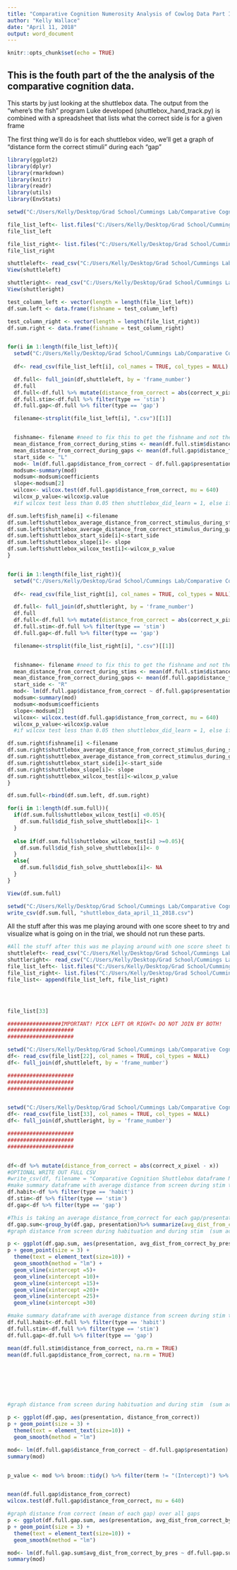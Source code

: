 ```yaml
---
title: "Comparative Cognition Numerosity Analysis of Cowlog Data Part IV"
author: "Kelly Wallace"
date: "April 11, 2018"
output: word_document
---
```


```r
knitr::opts_chunk$set(echo = TRUE)
```

## This is the fouth part of the the analysis of the comparative cognition data. 

This starts by just looking at the shuttlebox data. The output from the "where's the fish" program Luke developed (shuttlebox_hand_track.py) is combined with a spreadsheet that lists what the correct side is for a given frame

The first thing we'll do is for each shuttlebox video, we'll get a graph of "distance form the correct stimuli" during each "gap"


```r
library(ggplot2)
library(dplyr)
library(rmarkdown)
library(knitr)
library(readr)
library(utils)
library(EnvStats)

setwd("C:/Users/Kelly/Desktop/Grad School/Cummings Lab/Comparative Cognition/Shuttlebox/score sheets/")

file_list_left<- list.files("C:/Users/Kelly/Desktop/Grad School/Cummings Lab/Comparative Cognition/Shuttlebox/score sheets/left")
file_list_left

file_list_right<- list.files("C:/Users/Kelly/Desktop/Grad School/Cummings Lab/Comparative Cognition/Shuttlebox/score sheets/right")
file_list_right

shuttleleft<- read_csv("C:/Users/Kelly/Desktop/Grad School/Cummings Lab/Comparative Cognition/Shuttlebox/Shuttlebox_Tracking_L_framesofinterest.csv", col_names = TRUE, col_types = NULL)
View(shuttleleft)

shuttleright<- read_csv("C:/Users/Kelly/Desktop/Grad School/Cummings Lab/Comparative Cognition/Shuttlebox/Shuttlebox_Tracking_R_framesofinterest.csv", col_names = TRUE, col_types = NULL)
View(shuttleright)

test_column_left <- vector(length = length(file_list_left))
df.sum.left <- data.frame(fishname = test_column_left)

test_column_right <- vector(length = length(file_list_right))
df.sum.right <- data.frame(fishname = test_column_right)


for(i in 1:length(file_list_left)){
  setwd("C:/Users/Kelly/Desktop/Grad School/Cummings Lab/Comparative Cognition/Shuttlebox/score sheets/left")
  
  df<- read_csv(file_list_left[i], col_names = TRUE, col_types = NULL)

  df.full<- full_join(df,shuttleleft, by = 'frame_number')
  df.full
  df.full<-df.full %>% mutate(distance_from_correct = abs(correct_x_pixel - x))
  df.full.stim<-df.full %>% filter(type == 'stim')
  df.full.gap<-df.full %>% filter(type == 'gap')

  filename<-strsplit(file_list_left[i], ".csv")[[1]]


  fishname<- filename #need to fix this to get the fishname and not the whole thing
  mean_distance_from_correct_during_stims <- mean(df.full.stim$distance_from_correct, na.rm = TRUE)
  mean_distance_from_correct_during_gaps <- mean(df.full.gap$distance_from_correct, na.rm = TRUE)
  start_side <- "L"
  mod<- lm(df.full.gap$distance_from_correct ~ df.full.gap$presentation)
  modsum<-summary(mod)
  modsum<-modsum$coefficients
  slope<-modsum[2]
  wilcox<- wilcox.test(df.full.gap$distance_from_correct, mu = 640)
  wilcox_p_value<-wilcox$p.value
  #if wilcox test less than 0.05 then shuttlebox_did_learn = 1, else if >0.05 = 0, else NA

df.sum.left$fish_name[i] <-filename
df.sum.left$shuttlebox_average_distance_from_correct_stimulus_during_stimulus[i]<-mean_distance_from_correct_during_stims
df.sum.left$shuttlebox_average_distance_from_correct_stimulus_during_gaps[i]<-mean_distance_from_correct_during_gaps
df.sum.left$shuttlebox_start_side[i]<-start_side
df.sum.left$shuttlebox_slope[i]<- slope
df.sum.left$shuttlebox_wilcox_test[i]<-wilcox_p_value
}


for(i in 1:length(file_list_right)){
  setwd("C:/Users/Kelly/Desktop/Grad School/Cummings Lab/Comparative Cognition/Shuttlebox/score sheets/right")
  
  df<- read_csv(file_list_right[i], col_names = TRUE, col_types = NULL)

  df.full<- full_join(df,shuttleright, by = 'frame_number')
  df.full
  df.full<-df.full %>% mutate(distance_from_correct = abs(correct_x_pixel - x))
  df.full.stim<-df.full %>% filter(type == 'stim')
  df.full.gap<-df.full %>% filter(type == 'gap')

  filename<-strsplit(file_list_right[i], ".csv")[[1]]


  fishname<- filename #need to fix this to get the fishname and not the whole thing
  mean_distance_from_correct_during_stims <- mean(df.full.stim$distance_from_correct, na.rm = TRUE)
  mean_distance_from_correct_during_gaps <- mean(df.full.gap$distance_from_correct, na.rm = TRUE)
  start_side <- "R"
  mod<- lm(df.full.gap$distance_from_correct ~ df.full.gap$presentation)
  modsum<-summary(mod)
  modsum<-modsum$coefficients
  slope<-modsum[2]
  wilcox<- wilcox.test(df.full.gap$distance_from_correct, mu = 640)
  wilcox_p_value<-wilcox$p.value
  #if wilcox test less than 0.05 then shuttlebox_did_learn = 1, else if >0.05 = 0, else NA

df.sum.right$fishname[i] <-filename
df.sum.right$shuttlebox_average_distance_from_correct_stimulus_during_stimulus[i]<-mean_distance_from_correct_during_stims
df.sum.right$shuttlebox_average_distance_from_correct_stimulus_during_gaps[i]<-mean_distance_from_correct_during_gaps
df.sum.right$shuttlebox_start_side[i]<-start_side
df.sum.right$shuttlebox_slope[i]<- slope
df.sum.right$shuttlebox_wilcox_test[i]<-wilcox_p_value
}

df.sum.full<-rbind(df.sum.left, df.sum.right)

for(i in 1:length(df.sum.full)){
  if(df.sum.full$shuttlebox_wilcox_test[i] <0.05){
    df.sum.full$did_fish_solve_shuttlebox[i]<- 1
  }
  
  else if(df.sum.full$shuttlebox_wilcox_test[i] >=0.05){
    df.sum.full$did_fish_solve_shuttlebox[i]<- 0
  }
  else{
    df.sum.full$did_fish_solve_shuttlebox[i]<- NA
  }
}

View(df.sum.full)

setwd("C:/Users/Kelly/Desktop/Grad School/Cummings Lab/Comparative Cognition/Shuttlebox/")
write_csv(df.sum.full, "shuttlebox_data_april_11_2018.csv")

```





All the stuff after this was me playing around with one score sheet to try and visualize what is going on in the trial, we should not run these parts. 




```r


#All the stuff after this was me playing around with one score sheet to try and visualize what is going on in the trial, we should not run these parts. 
shuttleleft<- read_csv("C:/Users/Kelly/Desktop/Grad School/Cummings Lab/Comparative Cognition/Shuttlebox/Shuttlebox_Tracking_L_framesofinterest.csv", col_names = TRUE, col_types = NULL)
shuttleright<- read_csv("C:/Users/Kelly/Desktop/Grad School/Cummings Lab/Comparative Cognition/Shuttlebox/Shuttlebox_Tracking_R_framesofinterest.csv", col_names = TRUE, col_types = NULL)
file_list_left<- list.files("C:/Users/Kelly/Desktop/Grad School/Cummings Lab/Comparative Cognition/Shuttlebox/score sheets/left")
file_list_right<- list.files("C:/Users/Kelly/Desktop/Grad School/Cummings Lab/Comparative Cognition/Shuttlebox/score sheets/right")
file_list<- append(file_list_left, file_list_right)




file_list[33]

#################IMPORTANT! PICK LEFT OR RIGHT< DO NOT JOIN BY BOTH!
#####################
#####################

setwd("C:/Users/Kelly/Desktop/Grad School/Cummings Lab/Comparative Cognition/Shuttlebox/score sheets/left")
df<- read_csv(file_list[22], col_names = TRUE, col_types = NULL)
df<- full_join(df,shuttleleft, by = 'frame_number')

#####################
#####################
#####################


setwd("C:/Users/Kelly/Desktop/Grad School/Cummings Lab/Comparative Cognition/Shuttlebox/score sheets/right")
df<- read_csv(file_list[33], col_names = TRUE, col_types = NULL)
df<- full_join(df,shuttleright, by = 'frame_number')

#####################
#####################
#####################


df<-df %>% mutate(distance_from_correct = abs(correct_x_pixel - x))
#OPTIONAL WRITE OUT FULL CSV
#write_csv(df, filename = "Comparative Cognition Shuttlebox dataframe NAME.csv")
#make summary dataframe with average distance from screen during stim times over presentations
df.habit<-df %>% filter(type == 'habit')
df.stim<-df %>% filter(type == 'stim')
df.gap<-df %>% filter(type == 'gap')

#This is taking an average distance_from_correct for each gap/presentation
df.gap.sum<-group_by(df.gap, presentation)%>% summarize(avg_dist_from_correct_by_pres = mean(distance_from_correct, na.rm = TRUE))
#graph distance from screen during habituation and during stim  (sum across all presentations)

p <- ggplot(df.gap.sum, aes(presentation, avg_dist_from_correct_by_pres))
p + geom_point(size = 3) + 
  theme(text = element_text(size=10)) + 
  geom_smooth(method = "lm") +
  geom_vline(xintercept =5)+
  geom_vline(xintercept =10)+
  geom_vline(xintercept =15)+
  geom_vline(xintercept =20)+
  geom_vline(xintercept =25)+
  geom_vline(xintercept =30)


```


```r
#make summary dataframe with average distance from screen during stim times over presentations
df.full.habit<-df.full %>% filter(type == 'habit')
df.full.stim<-df.full %>% filter(type == 'stim')
df.full.gap<-df.full %>% filter(type == 'gap')

mean(df.full.stim$distance_from_correct, na.rm = TRUE)
mean(df.full.gap$distance_from_correct, na.rm = TRUE)








```


```r
#graph distance from screen during habituation and during stim  (sum across all presentations)

p <- ggplot(df.gap, aes(presentation, distance_from_correct))
p + geom_point(size = 3) + 
  theme(text = element_text(size=10)) + 
  geom_smooth(method = "lm")

mod<- lm(df.full.gap$distance_from_correct ~ df.full.gap$presentation)
summary(mod)


p_value <- mod %>% broom::tidy() %>% filter(term != "(Intercept)") %>% select(p.value) %>% unlist


mean(df.full.gap$distance_from_correct)
wilcox.test(df.full.gap$distance_from_correct, mu = 640)


```


```r
#graph distance from correct (mean of each gap) over all gaps
p <- ggplot(df.full.gap.sum, aes(presentation, avg_dist_from_correct_by_pres))
p + geom_point(size = 3) + 
  theme(text = element_text(size=10)) + 
  geom_smooth(method = "lm")

mod<- lm(df.full.gap.sum$avg_dist_from_correct_by_pres ~ df.full.gap.sum$presentation)
summary(mod)


```






